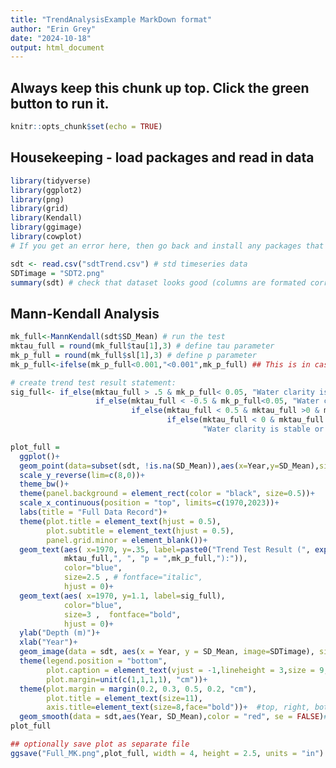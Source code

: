 ```yaml
---
title: "TrendAnalysisExample MarkDown format"
author: "Erin Grey"
date: "2024-10-18"
output: html_document
---
```


## Always keep this chunk up top. Click the green button to run it.
```r
knitr::opts_chunk$set(echo = TRUE)
```

## Housekeeping - load packages and read in data
```r
library(tidyverse)
library(ggplot2)
library(png)
library(grid)
library(Kendall)
library(ggimage)
library(cowplot)
# If you get an error here, then go back and install any packages that you were missing and run this chunk again. It should work now.
```

```r
sdt <- read.csv("sdtTrend.csv") # std timeseries data
SDTimage = "SDT2.png"
summary(sdt) # check that dataset looks good (columns are formated correctly, etc)
```

## Mann-Kendall Analysis
```r
mk_full<-MannKendall(sdt$SD_Mean) # run the test
mktau_full = round(mk_full$tau[1],3) # define tau parameter
mk_p_full = round(mk_full$sl[1],3) # define p parameter
mk_p_full<-ifelse(mk_p_full<0.001,"<0.001",mk_p_full) ## This is in case p is very low, will show up as "<0.001" instead of some ugly decimal)

# create trend test result statement: 
sig_full<- if_else(mktau_full > .5 & mk_p_full< 0.05, "Water clarity is significantly increasing",
                   if_else(mktau_full < -0.5 & mk_p_full<0.05, "Water clarity is significantly decreasing",
                           if_else(mktau_full < 0.5 & mktau_full >0 & mk_p_full<0.05, "Water clarity is significantly increasing",
                                   if_else(mktau_full < 0 & mktau_full >-.5 & mk_p_full<0.05, "Water clarity is significantly decreasing",
                                           "Water clarity is stable or too variable to detect a trend"))))

```

```r
plot_full =
  ggplot()+
  geom_point(data=subset(sdt, !is.na(SD_Mean)),aes(x=Year,y=SD_Mean),size=0)+
  scale_y_reverse(lim=c(8,0))+
  theme_bw()+
  theme(panel.background = element_rect(color = "black", size=0.5))+
  scale_x_continuous(position = "top", limits=c(1970,2023))+
  labs(title = "Full Data Record")+
  theme(plot.title = element_text(hjust = 0.5),
        plot.subtitle = element_text(hjust = 0.5),
        panel.grid.minor = element_blank())+
  geom_text(aes( x=1970, y=.35, label=paste0("Trend Test Result (", expression("\u03C4"), " = ",
            mktau_full,", ", "p = ",mk_p_full,"):")),          
            color="blue", 
            size=2.5 , # fontface="italic", 
            hjust = 0)+
  geom_text(aes( x=1970, y=1.1, label=sig_full),                  
            color="blue", 
            size=3 ,  fontface="bold", 
            hjust = 0)+
  ylab("Depth (m)")+
  xlab("Year")+
  geom_image(data = sdt, aes(x = Year, y = SD_Mean, image=SDTimage), size=.06)+
  theme(legend.position = "bottom", 
        plot.caption = element_text(vjust = -1,lineheight = 3,size = 9,color = "grey30", hjust = 0), 
        plot.margin=unit(c(1,1,1,1), "cm"))+
  theme(plot.margin = margin(0.2, 0.3, 0.5, 0.2, "cm"),
        plot.title = element_text(size=11),
        axis.title=element_text(size=8,face="bold"))+  #top, right, bottom, left.
  geom_smooth(data = sdt,aes(Year, SD_Mean),color = "red", se = FALSE)#5), span = .2
plot_full

## optionally save plot as separate file 
ggsave("Full_MK.png",plot_full, width = 4, height = 2.5, units = "in")

```